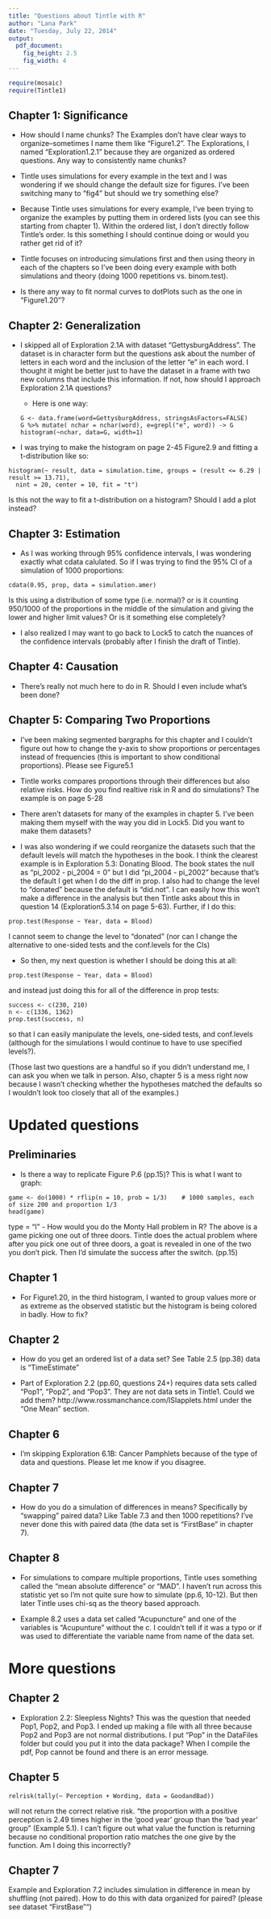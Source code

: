 ```yaml
---
title: "Questions about Tintle with R"
author: "Lana Park"
date: "Tuesday, July 22, 2014"
output:
  pdf_document:
    fig_height: 2.5
    fig_width: 4
---
```


```r
require(mosaic)
require(Tintle1)
```
## Chapter 1: Significance

- How should I name chunks? The Examples don't have clear ways to organize--sometimes I name them like "Figure1.2". The Explorations, I named "Exploration1.2.1" because they are organized as ordered questions. Any way to consistently name chunks?

- Tintle uses simulations for every example in the text and I was wondering if we should change the default size for figures. I've been switching many to "fig4" but should we try something else?

- Because Tintle uses simulations for every example, I've been trying to organize the examples by putting them in ordered lists (you can see this starting from chapter 1). Within the ordered list, I don't directly follow Tintle's order. Is this something I should continue doing or would you rather get rid of it?

- Tintle focuses on introducing simulations first and then using theory in each of the chapters so I've been doing every example with both simulations and theory (doing 1000 repetitions vs. binom.test).

- Is there any way to fit normal curves to dotPlots such as the one in "Figure1.20"?

## Chapter 2: Generalization

- I skipped all of Exploration 2.1A with dataset "GettysburgAddress". The dataset is in character form but the questions ask about the number of letters in each word and the inclusion of the letter "e" in each word. I thought it might be better just to have the dataset in a frame with two new columns that include this information. If not, how should I approach Exploration 2.1A questions?

  * Here is one way:
```
G <- data.frame(word=GettysburgAddress, stringsAsFactors=FALSE)
G %>% mutate( nchar = nchar(word), e=grepl("e", word)) -> G
histogram(~nchar, data=G, width=1)
```

- I was trying to make the histogram on page 2-45 Figure2.9 and fitting a t-distribution like so:
```
histogram(~ result, data = simulation.time, groups = (result <= 6.29 | result >= 13.71),
  nint = 20, center = 10, fit = "t")
```
Is this not the way to fit a t-distribution on a histogram? Should I add a plot instead?

## Chapter 3: Estimation

- As I was working through 95% confidence intervals, I was wondering exactly what cdata calulated. So if I was trying to find the 95% CI of a simulation of 1000 proportions:
```
cdata(0.95, prop, data = simulation.amer)
```
Is this using a distribution of some type (i.e. normal)? or is it counting 950/1000 of the proportions in the middle of the simulation and giving the lower and higher limit values? Or is it something else completely?

- I also realized I may want to go back to Lock5 to catch the nuances of the confidence intervals (probably after I finish the draft of Tintle).

## Chapter 4: Causation

- There's really not much here to do in R. Should I even include what's been done?

## Chapter 5: Comparing Two Proportions

- I've been making segmented bargraphs for this chapter and I couldn't figure out how to change the y-axis to show proportions or percentages instead of frequencies (this is important to show conditional proportions). Please see Figure5.1

- Tintle works compares proportions through their differences but also relative risks. How do you find realtive risk in R and do simulations? The example is on page 5-28

- There aren't datasets for many of the examples in chapter 5. I've been making them myself with the way you did in Lock5. Did you want to make them datasets?

- I was also wondering if we could reorganize the datasets such that the default levels will match the hypotheses in the book. I think the clearest example is in Exploration 5.3: Donating Blood. The book states the null as "pi_2002 - pi_2004 = 0" but I did "pi_2004 - pi_2002" because that's the default I get when I do the diff in prop. I also had to change the level to "donated" because the default is "did.not". I can easily how this won't make a difference in the analysis but then Tintle asks about this in question 14 (Exploration5.3.14 on page 5-63).
Further, if I do this:
```
prop.test(Response ~ Year, data = Blood)
```
I cannot seem to change the level to "donated" (nor can I change the alternative to one-sided tests and the conf.levels for the CIs)

- So then, my next question is whether I should be doing this at all:
```
prop.test(Response ~ Year, data = Blood)
```
and instead just doing this for all of the difference in prop tests:
```
success <- c(230, 210)
n <- c(1336, 1362)
prop.test(success, n)
```
so that I can easily manipulate the levels, one-sided tests, and conf.levels (although for the simulations I would continue to have to use specified levels?).


(Those last two questions are a handful so if you didn't understand me, I can ask you when we talk in person. Also, chapter 5 is a mess right now because I wasn't checking whether the hypotheses matched the defaults so I wouldn't look too closely that all of the examples.)

# Updated questions

## Preliminaries

- Is there a way to replicate Figure P.6 (pp.15)? This is what I want to graph:
```
game <- do(1000) * rflip(n = 10, prob = 1/3)    # 1000 samples, each of size 200 and proportion 1/3
head(game)
```
type = "l"
- How would you do the Monty Hall problem in R? The above is a game picking one out of three doors. Tintle does the actual problem where after you pick one out of three doors, a goat is revealed in one of the two you don't pick. Then I'd simulate the success after the switch. (pp.15)

## Chapter 1

- For Figure1.20, in the third histogram, I wanted to group values more or as extreme as the observed statistic but the histogram is being colored in badly. How to fix?

## Chapter 2

- How do you get an ordered list of a data set? See Table 2.5 (pp.38) data is "TimeEstimate"

- Part of Exploration 2.2 (pp.60, questions 24+) requires data sets called "Pop1", "Pop2", and "Pop3". They are not data sets in Tintle1. Could we add them? http://www.rossmanchance.com/ISIapplets.html under the "One Mean" section.

## Chapter 6

- I'm skipping Exploration 6.1B: Cancer Pamphlets because of the type of data and questions. Please let me know if you disagree.

## Chapter 7

- How do you do a simulation of differences in means? Specifically by "swapping" paired data? Like Table 7.3 and then 1000 repetitions? I've never done this with paired data (the data set is "FirstBase" in chapter 7). 

## Chapter 8

- For simulations to compare multiple proportions, Tintle uses something called the "mean absolute difference" or "MAD". I haven't run across this statistic yet so I'm not quite sure how to simulate (pp.6, 10-12). But then later Tintle uses chi-sq as the theory based approach.

- Example 8.2 uses a data set called "Acupuncture" and one of the variables is "Acupunture" without the c. I couldn't tell if it was a typo or if was used to differentiate the variable name from name of the data set. 

# More questions

## Chapter 2

- Exploration 2.2: Sleepless Nights? This was the question that needed Pop1, Pop2, and Pop3. I ended up making a file with all three because Pop2 and Pop3 are not normal distributions. I put "Pop" in the DataFiles folder but could you put it into the data package? When I compile the pdf, Pop cannot be found and there is an error message.

## Chapter 5

```
relrisk(tally(~ Perception + Wording, data = GoodandBad))
```

will not return the correct relative risk. "the proportion with a positive perception is 2.49 times higher in the 'good year' group than the 'bad year' group" (Example 5.1). I can't figure out what value the function is returning because no conditional proportion ratio matches the one give by the function. Am I doing this incorrectly?

## Chapter 7

Example and Exploration 7.2 includes simulation in difference in mean by shuffling (not paired). How to do this with data organized for paired? (please see dataset "FirstBase"")

